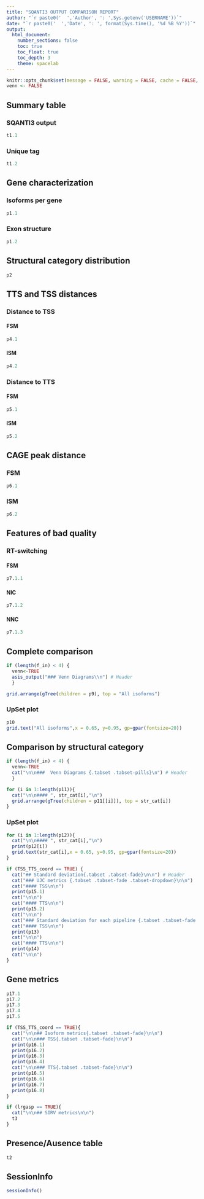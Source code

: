 ```yaml
---
title: "SQANTI3 OUTPUT COMPARISON REPORT"
author: "`r paste0('  ','Author', ': ',Sys.getenv('USERNAME'))`"
date: "`r paste0('  ','Date', ': ', format(Sys.time(), '%d %B %Y'))`"
output:
  html_document:
    number_sections: false
    toc: true
    toc_float: true
    toc_depth: 3
    theme: spacelab
---
```


<!-- Basic setting -->

```r
knitr::opts_chunk$set(message = FALSE, warning = FALSE, cache = FALSE, echo = FALSE)
venn <- FALSE
```

<!-- Summary generation -->

## Summary table {.tabset .tabset-fade}

### SQANTI3 output

```r
t1.1
```

### Unique tag

```r
t1.2
```

<!-- Plot generation -->

## Gene characterization {.tabset .tabset-fade}

### Isoforms per gene

```r
p1.1
```

### Exon structure

```r
p1.2
```


## Structural category distribution

```r
p2
```

<!-- ADD ## Splice Junction Characterization -->

## TTS and TSS distances {.tabset .tabset-fade}

### Distance to TSS {.tabset .tabset-fade .tabset-dropdown}

#### FSM

```r
p4.1
```

#### ISM

```r
p4.2
```

### Distance to TTS {.tabset .tabset-fade .tabset-dropdown}

#### FSM

```r
p5.1
```

#### ISM

```r
p5.2
```

## CAGE peak distance {.tabset .tabset-fade .tabset-dropdown}

### FSM

```r
p6.1
```

### ISM

```r
p6.2
```

## Features of bad quality {.tabset .tabset-fade}

### RT-switching {.tabset .tabset-fade .tabset-dropdown}

#### FSM

```r
p7.1.1
```

#### NIC

```r
p7.1.2
```

#### NNC

```r
p7.1.3
```

<!-- ADD ## Features of good quality -->

## Complete comparison {.tabset .tabset-fade}

<!-- Print or not Venn Diagrams -->

```r
if (length(f_in) < 4) {
  venn<-TRUE
  asis_output("### Venn Diagrams\\n") # Header
  }
```

```r
grid.arrange(gTree(children = p9), top = "All isoforms")
```

### UpSet plot

```r
p10
grid.text("All isoforms",x = 0.65, y=0.95, gp=gpar(fontsize=20))
```

<!-- By structural category -->

## Comparison by structural category

<!-- Print or not Venn Diagrams -->

```r
if (length(f_in) < 4) {
  venn<-TRUE
  cat("\n\n###  Venn Diagrams {.tabset .tabset-pills}\n") # Header
  }
```

```r
for (i in 1:length(p11)){
  cat("\n\n#### ", str_cat[i],"\n")
  grid.arrange(gTree(children = p11[[i]]), top = str_cat[i])
}
```

### UpSet plot {.tabset .tabset-fade}

```r
for (i in 1:length(p12)){
  cat("\n\n#### ", str_cat[i],"\n")
  print(p12[i])
  grid.text(str_cat[i],x = 0.65, y=0.95, gp=gpar(fontsize=20))
}
```

<!-- Print or not TSS and TSS coords stats -->

```r
if (TSS_TTS_coord == TRUE) {
  cat("## Standard deviation{.tabset .tabset-fade}\n\n") # Header
  cat("### UJC metrics {.tabset .tabset-fade .tabset-dropdown}\n\n")
  cat("#### TSS\n\n")
  print(p15.1)
  cat("\n\n")
  cat("#### TTS\n\n")
  print(p15.2)
  cat("\n\n")
  cat("### Standard deviation for each pipeline {.tabset .tabset-fade .tabset-dropdown}\n\n")
  cat("#### TSS\n\n")
  print(p13)
  cat("\n\n")
  cat("#### TTS\n\n")
  print(p14)
  cat("\n\n")
}

```

## Gene metrics{.tabset .tabset-fade}

```r
p17.1
p17.2
p17.3
p17.4
p17.5
```

```r
if (TSS_TTS_coord == TRUE){
  cat("\n\n## Isoform metrics{.tabset .tabset-fade}\n\n")
  cat("\n\n### TSS{.tabset .tabset-fade}\n\n")
  print(p16.1)
  print(p16.2)
  print(p16.3)
  print(p16.4)
  cat("\n\n### TTS{.tabset .tabset-fade}\n\n")
  print(p16.5)
  print(p16.6)
  print(p16.7)
  print(p16.8)
}
```


```r
if (lrgasp == TRUE){
  cat("\n\n## SIRV metrics\n\n")
  t3
}
```


## Presence/Ausence table

```r
t2
```

## SessionInfo

```r
sessionInfo()
```
